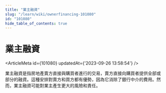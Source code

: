 ```yaml
---
title: "業主融資"
slug: "/learn/wiki/ownerfinancing-101080"
id: "101080"
hide_table_of_contents: true
---
```



# 業主融資

<ArticleMeta id={101080} updatedAt={'2023-09-26 13:58:54'} />
<div className='border-solid border-b border-t-0 my-4 border-[var(--ifm-color-gray-300)]' />

業主融資是指房地產賣方直接與購買者進行的交易，賣方直接向購買者提供全部或部分的融資。這種安排對賣方和買方都有優勢，因為它消除了銀行中介的費用。然而，業主融資可能對業主產生更大的風險和責任。
